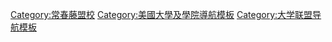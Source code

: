 {{Navbox
|state = {{{state|autocollapse}}}
|name = 常春藤盟校
|title = [[常春藤盟校|<span style="color:#ffffff">常春藤盟校</span>]]
|image =
|listclass = hlist
|titlestyle = background:#146634; color:#ffffff
| list1  = 
*[[布朗大学|布朗]][[布朗大学熊队|熊]]
*[[哥伦比亚大学|哥伦比亚]][[哥伦比亚大学狮队|狮]]
*[[康奈尔大学|康奈尔]][[康奈尔大学大红队|大红]]
*[[达特茅斯学院|达特茅斯]][[达特茅斯学院大绿队|大绿]]
*[[哈佛大学|哈佛]][[哈佛大学绯红队|绯红]]
*[[宾夕法尼亚大学|宾夕法尼亚]][[宾夕法尼亚大学贵格会队|贵格会]]
*[[普林斯顿大学|普林斯顿]][[普林斯顿大学虎队|虎]]
*[[耶鲁大学|耶鲁]][[耶鲁大学斗牛犬队|斗牛犬]]
}}
[[Category:常春藤盟校]]<noinclude>
{{collapsible option}}
[[Category:美國大學及學院導航模板‎]]
[[Category:常春藤盟校| ]]
[[Category:大学联盟导航模板]]
</noinclude>